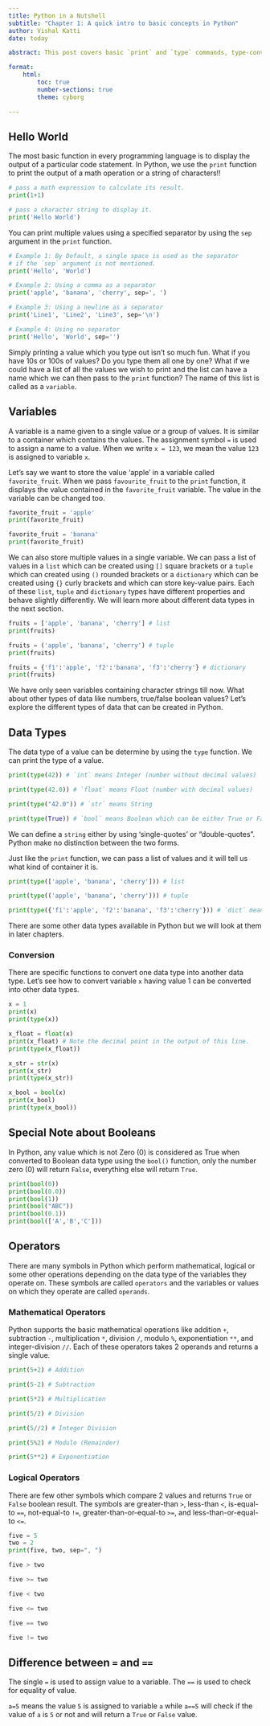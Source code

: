 ```yaml
---
title: Python in a Nutshell
subtitle: "Chapter 1: A quick intro to basic concepts in Python"
author: Vishal Katti
date: today

abstract: This post covers basic `print` and `type` commands, type-conversion and operators.

format: 
    html: 
        toc: true
        number-sections: true
        theme: cyborg

---
```


## Hello World

The most basic function in every programming language is to display the output of a particular code statement. In Python, we use the `print` function to print the output of a math operation or a string of characters!!

```python
# pass a math expression to calculate its result.
print(1+1) 
```

```python
# pass a character string to display it.
print('Hello World') 
```

You can print multiple values using a specified separator by using the `sep` argument in the `print` function.

```python
# Example 1: By Default, a single space is used as the separator 
# if the `sep` argument is not mentioned.
print('Hello', 'World')
```

```python
# Example 2: Using a comma as a separator
print('apple', 'banana', 'cherry', sep=', ')
```

```python
# Example 3: Using a newline as a separator
print('Line1', 'Line2', 'Line3', sep='\n')
```

```python
# Example 4: Using no separator
print('Hello', 'World', sep='')
```

Simply printing a value which you type out isn't so much fun. What if you have 10s or 100s of values? Do you type them all one by one? What if we could have a list of all the values we wish to print and the list can have a name which we can then pass to the `print` function? The name of this list is called as a `variable`.

## Variables

A variable is a name given to a single value or a group of values. It is similar to a container which contains the values. The assignment symbol `=` is used to assign a name to a value. When we write `x = 123`, we mean the value `123` is assigned to variable `x`.

Let's say we want to store the value 'apple' in a variable called `favorite_fruit`. When we pass `favourite_fruit` to the `print` function, it displays the value contained in the `favorite_fruit` variable. The value in the variable can be changed too.

```python
favorite_fruit = 'apple'
print(favorite_fruit)
```

```python
favorite_fruit = 'banana'
print(favorite_fruit)
```

 



We can also store multiple values in a single variable. We can pass a list of values in a `list` which can be created using `[]` square brackets or a `tuple` which can created using `()` rounded brackets or a `dictionary` which can be created using `{}` curly brackets and which can store key-value pairs. Each of these `list`, `tuple` and `dictionary` types have different properties and behave slightly differently. We will learn more about different data types in the next section.


```python
fruits = ['apple', 'banana', 'cherry'] # list
print(fruits)
```

```python
fruits = ('apple', 'banana', 'cherry') # tuple
print(fruits)
```

```python
fruits = {'f1':'apple', 'f2':'banana', 'f3':'cherry'} # dictionary
print(fruits)
```

We have only seen variables containing character strings till now. What about other types of data like numbers, true/false boolean values? Let's explore the different types of data that can be created in Python.

## Data Types

The data type of a value can be determine by using the `type` function. We can print the type of a value.

```python
print(type(42)) # `int` means Integer (number without decimal values)
```

```python
print(type(42.0)) # `float` means Float (number with decimal values)
```

```python
print(type("42.0")) # `str` means String
```

```python
print(type(True)) # `bool` means Boolean which can be either True or False
```

::: {.callout-tip}
We can define a `string` either by using 'single-quotes' or "double-quotes". Python make no distinction between the two forms.  
:::

Just like the `print` function, we can pass a list of values and it will tell us what kind of container it is.


```python
print(type(['apple', 'banana', 'cherry'])) # list
```

```python
print(type(('apple', 'banana', 'cherry'))) # tuple
```

```python
print(type({'f1':'apple', 'f2':'banana', 'f3':'cherry'})) # `dict` means `dictionary`
```

There are some other data types available in Python but we will look at them in later chapters.

### Conversion

There are specific functions to convert one data type into another data type. Let's see how to convert variable `x` having value 1 can be converted into other data types.

```python
x = 1
print(x)
print(type(x))
```

```python
x_float = float(x)
print(x_float) # Note the decimal point in the output of this line.
print(type(x_float))
```

```python
x_str = str(x)
print(x_str)
print(type(x_str))
```

```python
x_bool = bool(x)
print(x_bool)
print(type(x_bool))
```



:::{.callout-note collapse="true"}  
## Special Note about Booleans
In Python, any value which is not Zero (0) is considered as True when converted to Boolean data type using the `bool()` function, only the number zero (0) will return `False`, everything else will return `True`.

```python
print(bool(0))
print(bool(0.0))
print(bool(1))
print(bool("ABC"))
print(bool(0.1))
print(bool(['A','B','C']))
```

:::

## Operators

There are many symbols in Python which perform mathematical, logical or some other operations depending on the data type of the variables they operate on. These symbols are called `operators` and the variables or values on which they operate are called `operands`.

### Mathematical Operators

Python supports the basic mathematical operations like addition `+`, subtraction `-`, multiplication `*`, division `/`, modulo `%`, exponentiation `**`, and integer-division `//`. Each of these operators takes 2 operands and returns a single value.


```python
print(5+2) # Addition
```

```python
print(5-2) # Subtraction
```

```python
print(5*2) # Multiplication
```

```python
print(5/2) # Division
```

```python
print(5//2) # Integer Division
```

```python
print(5%2) # Modulo (Remainder)
```

```python
print(5**2) # Exponentiation
```


### Logical Operators

There are few other symbols which compare 2 values and returns `True` or `False` boolean result. The symbols are greater-than `>`, less-than `<`, is-equal-to `==`, not-equal-to `!=`, greater-than-or-equal-to `>=`, and less-than-or-equal-to `<=`.

```python
five = 5
two = 2
print(five, two, sep=", ")
```

```python
five > two
```

```python
five >= two
```

```python
five < two
```

```python
five <= two
```

```python
five == two
```

```python
five != two
```


::: {.callout-note collapse="true"}   
## Difference between `=` and `==`  

The single `=` is used to assign value to a variable. The `==` is used to check for equality of value.

`a=5` means the value `5` is assigned to variable `a` while `a==5` will check if the value of `a` is `5` or not and will return a `True` or `False` value.  

:::


